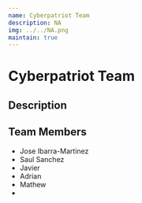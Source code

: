 ```yaml
---
name: Cyberpatriot Team
description: NA
img: ../../NA.png
maintain: true
---
```


# Cyberpatriot Team

## Description


## Team Members
- Jose Ibarra-Martinez
- Saul Sanchez
- Javier 
- Adrian
- Mathew
- 
